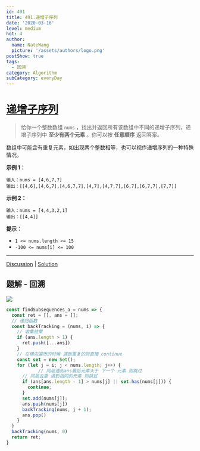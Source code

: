 ```yaml
---
id: 491
title: 491.递增子序列
date: '2020-03-16'
level: medium
hot: 4
author:
  name: NateWang
  picture: '/assets/authors/logo.png'
postShow: true
tags:
  - 回溯
category: Algorithm
subCategory: everyDay
---
```



# [递增子序列](https://leetcode-cn.com/problems/increasing-subsequences/description/)



> 给你一个整数数组 `nums` ，找出并返回所有该数组中不同的递增子序列，递增子序列中 **至少有两个元素** 。你可以按 **任意顺序** 返回答案。

数组中可能含有重复元素，如出现两个整数相等，也可以视作递增序列的一种特殊情况。

**示例 1：**

```
输入：nums = [4,6,7,7]
输出：[[4,6],[4,6,7],[4,6,7,7],[4,7],[4,7,7],[6,7],[6,7,7],[7,7]]
```

**示例 2：**

```
输入：nums = [4,4,3,2,1]
输出：[[4,4]]
```

**提示：**

- `1 <= nums.length <= 15`
- `-100 <= nums[i] <= 100`

------

[Discussion](https://leetcode-cn.com/problems/increasing-subsequences/comments/) | [Solution](https://leetcode-cn.com/problems/increasing-subsequences/solution/)

## 题解 - 回溯



![](/Users/wangbaoqi/个人资源/图片素材搜集/博客/algorithm/backTracking/递增子序列.svg)





```js
const findSubsequences_a = nums => {
  const ret = [], ans = [];
  // 递归函数
  const backTracking = (nums, i) => {
    // 收集结果
    if (ans.length > 1) {
      ret.push([...ans])
    }
    // 在横向遍历的时候 遇到重复的则直接 continue 
    const set = new Set();
    for (let j = i; j < nums.length; j++) {
			// 同层遇到ans最后元素大于 下一个 元素 则跳过
      // 同层去重 遇到相同的元素 则跳过
      if (ans[ans.length - 1] > nums[j] || set.has(nums[j])) {
        continue;
      }
      set.add(nums[j]);
      ans.push(nums[j])
      backTracking(nums, j + 1);
      ans.pop()
    }
  }
  backTracking(nums, 0)
  return ret;
}
```

